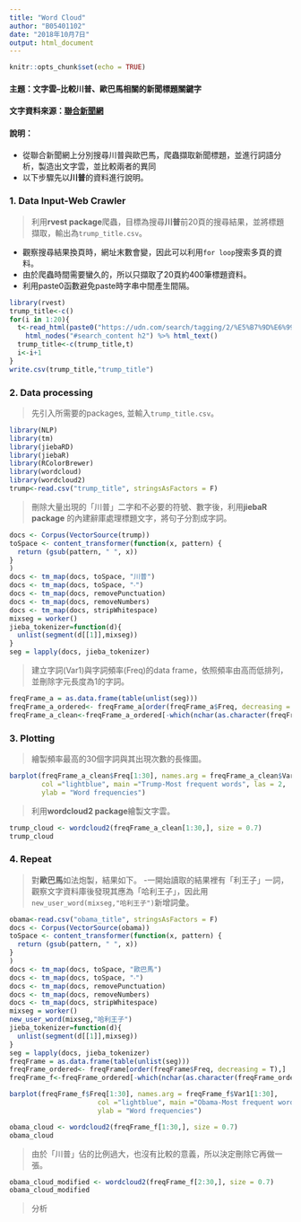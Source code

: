```yaml
---
title: "Word Cloud"
author: "B05401102"
date: "2018年10月7日"
output: html_document
---
```


```r
knitr::opts_chunk$set(echo = TRUE)
```

#### **主題**：文字雲--比較川普、歐巴馬相關的新聞標題關鍵字  

#### **文字資料來源**：[聯合新聞網](https://udn.com/news/index) 

#### **說明**：   
  - 從聯合新聞網上分別搜尋川普與歐巴馬，爬蟲擷取新聞標題，並進行詞語分析，製造出文字雲，並比較兩者的異同
  - 以下步驟先以**川普**的資料進行說明。

### **1. Data Input-Web Crawler** 
>利用**rvest package**爬蟲，目標為搜尋**川普**前20頁的搜尋結果，並將標題擷取，輸出為`trump_title.csv`。

  - 觀察搜尋結果換頁時，網址末數會變，因此可以利用`for loop`搜索多頁的資料。  
  - 由於爬蟲時間需要蠻久的，所以只擷取了20頁約400筆標題資料。  
  - 利用paste0函數避免paste時字串中間產生間隔。
```r
library(rvest)
trump_title<-c()
for(i in 1:20){
  t<-read_html(paste0("https://udn.com/search/tagging/2/%E5%B7%9D%E6%99%AE/",i))%>%
    html_nodes("#search_content h2") %>% html_text() 
  trump_title<-c(trump_title,t)
  i<-i+1
}
write.csv(trump_title,"trump_title")
```

### **2. Data processing **  
>先引入所需要的packages, 並輸入`trump_title.csv`。

```r
library(NLP)
library(tm)
library(jiebaRD)
library(jiebaR)
library(RColorBrewer)
library(wordcloud)
library(wordcloud2)
trump<-read.csv("trump_title", stringsAsFactors = F)
```

>刪除大量出現的「川普」二字和不必要的符號、數字後，利用**jiebaR package** 的內建辭庫處理標題文字，將句子分割成字詞。

```r
docs <- Corpus(VectorSource(trump))
toSpace <- content_transformer(function(x, pattern) {
  return (gsub(pattern, " ", x))
}
)
docs <- tm_map(docs, toSpace, "川普")
docs <- tm_map(docs, toSpace, "‧")
docs <- tm_map(docs, removePunctuation)
docs <- tm_map(docs, removeNumbers)
docs <- tm_map(docs, stripWhitespace)
mixseg = worker()
jieba_tokenizer=function(d){
  unlist(segment(d[[1]],mixseg))
}
seg = lapply(docs, jieba_tokenizer)
```

>建立字詞(Var1)與字詞頻率(Freq)的data frame，依照頻率由高而低排列，並刪除字元長度為1的字詞。

```r
freqFrame_a = as.data.frame(table(unlist(seg)))
freqFrame_a_ordered<- freqFrame_a[order(freqFrame_a$Freq, decreasing = T),]
freqFrame_a_clean<-freqFrame_a_ordered[-which(nchar(as.character(freqFrame_a_ordered$Var1))==1),]
```

### **3. Plotting **  
>繪製頻率最高的30個字詞與其出現次數的長條圖。

```r
barplot(freqFrame_a_clean$Freq[1:30], names.arg = freqFrame_a_clean$Var1[1:30],
        col ="lightblue", main ="Trump-Most frequent words", las = 2,
        ylab = "Word frequencies")
```

>利用**wordcloud2 package**繪製文字雲。

```r
trump_cloud <- wordcloud2(freqFrame_a_clean[1:30,], size = 0.7)
trump_cloud
```

### **4. Repeat **
>對**歐巴馬**如法炮製，結果如下。
  -一開始讀取的結果裡有「利王子」一詞，觀察文字資料庫後發現其應為「哈利王子」，因此用`new_user_word(mixseg,"哈利王子")`新增詞彙。

```r
obama<-read.csv("obama_title", stringsAsFactors = F)
docs <- Corpus(VectorSource(obama))
toSpace <- content_transformer(function(x, pattern) {
  return (gsub(pattern, " ", x))
}
)
docs <- tm_map(docs, toSpace, "歐巴馬")
docs <- tm_map(docs, toSpace, "‧")
docs <- tm_map(docs, removePunctuation)
docs <- tm_map(docs, removeNumbers)
docs <- tm_map(docs, stripWhitespace)
mixseg = worker()
new_user_word(mixseg,"哈利王子")
jieba_tokenizer=function(d){
  unlist(segment(d[[1]],mixseg))
}
seg = lapply(docs, jieba_tokenizer)
freqFrame = as.data.frame(table(unlist(seg)))
freqFrame_ordered<- freqFrame[order(freqFrame$Freq, decreasing = T),]
freqFrame_f<-freqFrame_ordered[-which(nchar(as.character(freqFrame_ordered$Var1))==1),]

```

```r
barplot(freqFrame_f$Freq[1:30], names.arg = freqFrame_f$Var1[1:30],
                      col ="lightblue", main ="Obama-Most frequent words", las = 2,
                      ylab = "Word frequencies")

obama_cloud <- wordcloud2(freqFrame_f[1:30,], size = 0.7)
obama_cloud
```

>由於「川普」佔的比例過大，也沒有比較的意義，所以決定刪除它再做一張。

```r

obama_cloud_modified <- wordcloud2(freqFrame_f[2:30,], size = 0.7)
obama_cloud_modified 
```

>分析

```r


```
